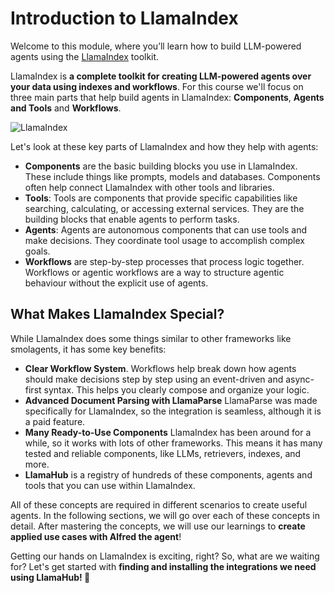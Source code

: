 # Introduction to LlamaIndex

Welcome to this module, where you’ll learn how to build LLM-powered agents using the [LlamaIndex](https://www.llamaindex.ai/) toolkit.

LlamaIndex is **a complete toolkit for creating LLM-powered agents over your data using indexes and workflows**. For this course we'll focus on three main parts that help build agents in LlamaIndex: **Components**, **Agents and Tools** and **Workflows**.

![LlamaIndex](https://huggingface.co/datasets/agents-course/course-images/resolve/main/en/unit2/llama-index/thumbnail.png)

Let's look at these key parts of LlamaIndex and how they help with agents:

- **Components** are the basic building blocks you use in LlamaIndex. These include things like prompts, models and databases. Components often help connect LlamaIndex with other tools and libraries.
- **Tools**: Tools are components that provide specific capabilities like searching, calculating, or accessing external services. They are the building blocks that enable agents to perform tasks.
- **Agents**: Agents are autonomous components that can use tools and make decisions. They coordinate tool usage to accomplish complex goals.
- **Workflows** are step-by-step processes that process logic together. Workflows or agentic workflows are a way to structure agentic behaviour without the explicit use of agents.


## What Makes LlamaIndex Special?

While LlamaIndex does some things similar to other frameworks like smolagents, it has some key benefits:

- **Clear Workflow System**. Workflows help break down how agents should make decisions step by step using an event-driven and async-first syntax. This helps you clearly compose and organize your logic.
- **Advanced Document Parsing with LlamaParse** LlamaParse was made specifically for LlamaIndex, so the integration is seamless, although it is a paid feature.
- **Many Ready-to-Use Components** LlamaIndex has been around for a while, so it works with lots of other frameworks. This means it has many tested and reliable components, like LLMs, retrievers, indexes, and more.
- **LlamaHub** is a registry of hundreds of these components, agents and tools that you can use within LlamaIndex.

All of these concepts are required in different scenarios to create useful agents.
In the following sections, we will go over each of these concepts in detail.
After mastering the concepts, we will use our learnings to **create applied use cases with Alfred the agent**!

Getting our hands on LlamaIndex is exciting, right? So, what are we waiting for? Let's get started with **finding and installing the integrations we need using LlamaHub! 🚀**